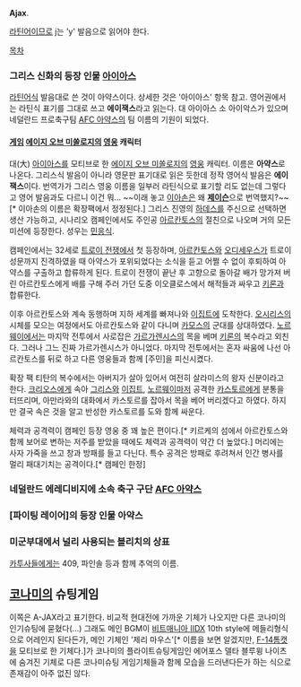 '''Ajax'''.

[[라틴어]]이므로 j는 'y' 발음으로 읽어야 한다.

[[목차]]

=== 그리스 신화의 등장 인물 [[아이아스]] ===
[[라틴어]]식 발음대로 쓴 것이 아약스이다. 상세한 것은 '아이아스' 항목 참고. 영어권에서는 라틴식 표기를 그대로 쓰고 '''에이잭스'''라고 읽는다. 대 아이아스 소 아이악스가 있으며 네덜란드 프로축구팀 [[AFC 아약스]]의 팀 이름의 기원이 되었다.


==== [[게임]] [[에이지 오브 미쏠로지]]의 [[영웅]] 캐릭터 ====
대(大) [[아이아스]]를 모티브로 한 [[에이지 오브 미쏠로지]]의 [[영웅]] 캐릭터. 이름은 '''아약스'''로 나온다. 그리스식 발음이 아니라 영문판 표기대로 읽은 듯한데 정작 영어식 발음은 '''에이잭스'''이다. 번역가가 그리스 영웅 이름을 일부러 라틴식으로 표기할 리도 없는데 그렇다고 영어 발음과도 다르니 이건 뭐... ~~이래 놓고 [[이아손]]은 왜 '''[[제이슨]]'''으로 번역했지?~~[* 이아손의 이름은 확장팩에서 정정된다.] 그리스 진영의 [[하데스]]를 주신으로 선택하면 생산 가능하고, 시나리오 캠페인에서도 주인공 [[아르칸토스]]의 절친으로 나오며 거의 모든 미션에 등장한다. 성우는 [[민응식]].

캠페인에서는 32세로 [[트로이 전쟁]]에서 첫 등장하며, [[아르칸토스]]와 [[오디세우스]]가 트로이 성문까지 진격하였을 때 아약스가 포위되었다는 소식을 듣고 어쩔 수 없이 후퇴하여 아약스를 구출하고 합류하게 된다. 트로이 전쟁이 끝난 후 고향으로 돌아갈 배가 망가져 버린 아르칸토스에게 배를 구해 주러 가던 도중 이오클로스에서 해적들과 싸우고 [[키론]]과 합류한다.

이후 아르칸토스와 계속 동행하며 지하 세계를 빠져나와 [[이집트]]에 도착한다. [[오시리스]]의 시체를 모으는 여정에서도 아르칸토스와 같이 다니며 [[카모스]]의 군대를 상대하였다. [[노르웨이]]에서는 마지막 전투에서 사로잡은 [[가르가렌시스]]의 목을 베며 [[키론]]의 복수라고 외친다. 그러나 그느 진짜 가르가렌시스가 아니었다. 마지막 전투에서는 혼자 싸움에 나선 아르칸토스를 뒤로 하고 다른 영웅들과 함께 [주민]을 피신시켰다.

확장 팩 티탄의 복수에서는 아버지가 살아 있어서 여전히 살라미스의 왕자 신분이라고 한다. [[크리오스]]에게 속아 [[그리스]]와 [[이집트]], [[노르웨이]]마저 공격한 [[카스토르]]에게 분통을 터뜨리며, 아만라와의 대화에서 카스토르를 잡아서 목을 베어 버리겠다고 하였다. 하지만 결국 속은 것을 알고 반성한 카스토르를 도와 함께 싸운다.

체력과 공격력이 캠페인 등장 영웅 중 꽤 높은 편이다.[* 키르케의 섬에서 아르칸토스와 함께 보어로 변하는 저주를 받았을 때에도 체력과 공격력이 약간 더 높았다.] 머리에는 사자 가죽을 쓰고 창과 방패를 들고 다닌다. 특수 공격은 방패로 후려쳐서 인간 병사를 멀리 패대기치는 공격이다.[* 캠페인 한정]

=== 네덜란드 에레디비지에 소속 축구 구단 [[AFC 아약스]] ===

=== [파이팅 레이어]의 등장 인물 아약스 ===

=== 미군부대에서 널리 사용되는 블리치의 상표 ===
[[카투사]]들에게는 409, 파인솔 등과 함께 추억의 이름.

== [[코나미]]의 슈팅게임 ==

이쪽은 A-JAX라고 표기한다. 비교적 현대전에 가까운 기체가 나오지만 다른 코나미의 인기슈팅에 묻혔다(...) 그래도 메인 BGM이 [[비트매니아 IIDX]] 10th style에 메들리형식으로 어레인지 된다든가, 메인 기체인 '제리 마우스'[* 이름을 보면 알겠지만, [[F-14]]톰캣을 모티브로 한 기체다.]가 코나미의 플라이트슈팅게임인 에어포스 델타 블루윙 나이츠에 숨겨진 기체로 다른 코나미슈팅 게임기체들과 함께 모습을 드러낸다든가 하는 식으로 존재감이 아주 없진 않다. 
